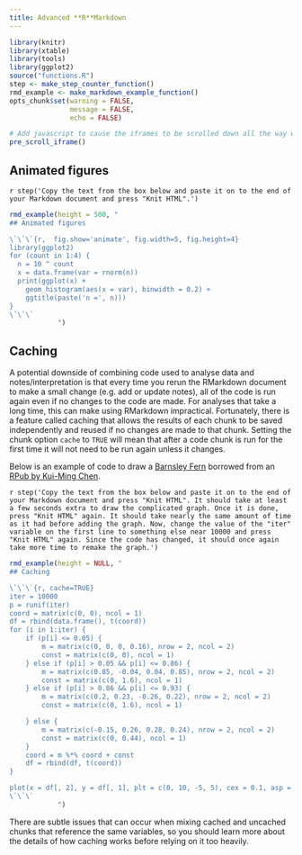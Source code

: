 ```yaml
---
title: Advanced **R**Markdown
---
```


```r
library(knitr)
library(xtable)
library(tools)
library(ggplot2)
source("functions.R")
step <- make_step_counter_function()
rmd_example <- make_markdown_example_function()
opts_chunk$set(warning = FALSE,
               message = FALSE,
               echo = FALSE)

```

```r
# Add javascript to cause the iframes to be scrolled down all the way when the page loads. 
pre_scroll_iframe()
```

## Animated figures

`r step('Copy the text from the box below and paste it on to the end of your Markdown document and press "Knit HTML".')`

```r
rmd_example(height = 500, "
## Animated figures

\`\`\`{r,  fig.show='animate', fig.width=5, fig.height=4}
library(ggplot2)
for (count in 1:4) {
  n = 10 ^ count
  x = data.frame(var = rnorm(n))
  print(ggplot(x) +
    geom_histogram(aes(x = var), binwidth = 0.2) +
    ggtitle(paste('n =', n)))
}
\`\`\`
            ")

```


## Caching

A potential downside of combining code used to analyse data and notes/interpretation is that every time you rerun the RMarkdown document to make a small change (e.g. add or update notes), all of the code is run again even if no changes to the code are made.
For analyses that take a long time, this can make using RMarkdown impractical.
Fortunately, there is a feature called caching that allows the results of each chunk to be saved independently and reused if no changes are made to that chunk.
Setting the chunk option `cache` to `TRUE` will mean that after a code chunk is run for the first time it will not need to be run again unless it changes.

Below is an example of code to draw a [Barnsley Fern](https://en.wikipedia.org/wiki/Barnsley_fern) borrowed from an [RPub by Kui-Ming Chen](https://rpubs.com/BenChen/fern_fractal).

`r step('Copy the text from the box below and paste it on to the end of your Markdown document and press "Knit HTML". It should take at least a few seconds extra to draw the complicated graph. Once it is done, press "Knit HTML" again. It should take nearly the same amount of time as it had before adding the graph. Now, change the value of the "iter" variable on the first line to something else near 10000 and press "Knit HTML" again. Since the code has changed, it should once again take more time to remake the graph.')` 

```r
rmd_example(height = NULL, "
## Caching

\`\`\`{r, cache=TRUE}
iter = 10000
p = runif(iter)
coord = matrix(c(0, 0), ncol = 1)
df = rbind(data.frame(), t(coord))
for (i in 1:iter) {
    if (p[i] <= 0.05) {
        m = matrix(c(0, 0, 0, 0.16), nrow = 2, ncol = 2)
        const = matrix(c(0, 0), ncol = 1)
    } else if (p[i] > 0.05 && p[i] <= 0.86) {
        m = matrix(c(0.85, -0.04, 0.04, 0.85), nrow = 2, ncol = 2)
        const = matrix(c(0, 1.6), ncol = 1)
    } else if (p[i] > 0.86 && p[i] <= 0.93) {
        m = matrix(c(0.2, 0.23, -0.26, 0.22), nrow = 2, ncol = 2)
        const = matrix(c(0, 1.6), ncol = 1)

    } else {
        m = matrix(c(-0.15, 0.26, 0.28, 0.24), nrow = 2, ncol = 2)
        const = matrix(c(0, 0.44), ncol = 1)
    }
    coord = m %*% coord + const
    df = rbind(df, t(coord))
}

plot(x = df[, 2], y = df[, 1], plt = c(0, 10, -5, 5), cex = 0.1, asp = 1)
\`\`\`
            ")
```

There are subtle issues that can occur when mixing cached and uncached chunks that reference the same variables, so you should learn more about the details of how caching works before relying on it too heavily.

